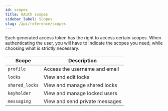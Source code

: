 ```yaml
---
id: scopes
title: OAuth scopes
sidebar_label: Scopes
slug: /api/reference/scopes
---
```


Each generated access token has the right to access certain scopes. When authenticating the user, you will have to indicate the scopes you need, while choosing what is strictly necessary.

| Scope          | Description                    |
| -------------- | ------------------------------ |
| `profile`      | Access the username and email  |
| `locks`        | View and edit locks            |
| `shared_locks` | View and manage shared locks   |
| `keyholder`    | View and manage locked users   |
| `messaging`    | View and send private messages |
